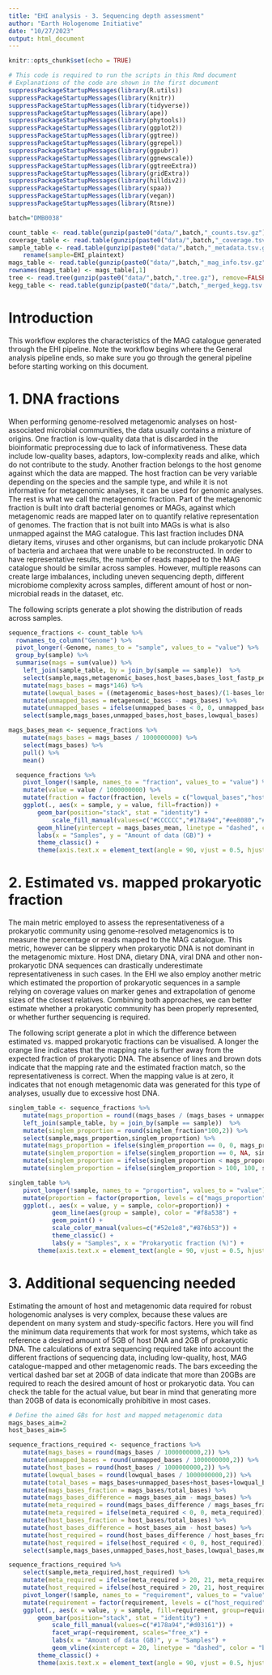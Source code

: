 ```yaml
---
title: "EHI analysis - 3. Sequencing depth assessment"
author: "Earth Hologenome Initiative"
date: "10/27/2023"
output: html_document
---
```


```r
knitr::opts_chunk$set(echo = TRUE)
```

```r
# This code is required to run the scripts in this Rmd document
# Explanations of the code are shown in the first document
suppressPackageStartupMessages(library(R.utils))
suppressPackageStartupMessages(library(knitr))
suppressPackageStartupMessages(library(tidyverse))
suppressPackageStartupMessages(library(ape))
suppressPackageStartupMessages(library(phytools))
suppressPackageStartupMessages(library(ggplot2))
suppressPackageStartupMessages(library(ggtree))
suppressPackageStartupMessages(library(ggrepel))
suppressPackageStartupMessages(library(ggpubr))
suppressPackageStartupMessages(library(ggnewscale))
suppressPackageStartupMessages(library(ggtreeExtra))
suppressPackageStartupMessages(library(gridExtra))
suppressPackageStartupMessages(library(hilldiv2))
suppressPackageStartupMessages(library(spaa))
suppressPackageStartupMessages(library(vegan))
suppressPackageStartupMessages(library(Rtsne))

batch="DMB0038"

count_table <- read.table(gunzip(paste0("data/",batch,"_counts.tsv.gz"), remove=FALSE, overwrite=TRUE),sep="\t",row.names=1,header=T)
coverage_table <- read.table(gunzip(paste0("data/",batch,"_coverage.tsv.gz"), remove=FALSE, overwrite=TRUE),sep="\t",row.names=1,header=T)
sample_table <- read.table(gunzip(paste0("data/",batch,"_metadata.tsv.gz"), remove=FALSE, overwrite=TRUE),sep="\t",header=T) %>%
	rename(sample=EHI_plaintext)
mags_table <- read.table(gunzip(paste0("data/",batch,"_mag_info.tsv.gz"), remove=FALSE, overwrite=TRUE),sep="\t",header=T)
rownames(mags_table) <- mags_table[,1]
tree <- read.tree(gunzip(paste0("data/",batch,".tree.gz"), remove=FALSE, overwrite=TRUE))
kegg_table <- read.table(gunzip(paste0("data/",batch,"_merged_kegg.tsv.gz"), remove=FALSE, overwrite=TRUE),sep="\t",header=T, row.names=1)
```

# Introduction

This workflow explores the characteristics of the MAG catalogue generated through the EHI pipeline. Note the workflow begins where the General analysis pipeline ends, so make sure you go through the general pipeline before starting working on this document.

# 1. DNA fractions

When performing genome-resolved metagenomic analyses on host-associated microbial communities, the data usually contains a mixture of origins. One fraction is low-quality data that is discarded in the bioinformatic preprocessing due to lack of informativeness. These data include low-quality bases, adaptors, low-complexity reads and alike, which do not contribute to the study. Another fraction belongs to the host genome against which the data are mapped. The host fraction can be very variable depending on the species and the sample type, and while it is not informative for metagenomic analyses, it can be used for genomic analyses. The rest is what we call the metagenomic fraction. Part of the metagenomic fraction is built into draft bacterial genomes or MAGs, against which metagenomic reads are mapped later on to quantify relative representation of genomes. The fraction that is not built into MAGs is what is also unmapped against the MAG catalogue. This last fraction includes DNA dietary items, viruses and other organisms, but can include prokaryotic DNA of bacteria and archaea that were unable to be reconstructed. In order to have representative results, the number of reads mapped to the MAG catalogue should be similar across samples. However, multiple reasons can create large imbalances, including uneven sequencing depth, different microbiome complexity across samples, different amount of host or non-microbial reads in the dataset, etc.

The following scripts generate a plot showing the distribution of reads across samples.

```r
sequence_fractions <- count_table %>%
  rownames_to_column("Genome") %>%
  pivot_longer(-Genome, names_to = "sample", values_to = "value") %>%
  group_by(sample) %>%
  summarise(mags = sum(value)) %>%
	left_join(sample_table, by = join_by(sample == sample))  %>%
	select(sample,mags,metagenomic_bases,host_bases,bases_lost_fastp_percent) %>%
	mutate(mags_bases = mags*146) %>%
	mutate(lowqual_bases = ((metagenomic_bases+host_bases)/(1-bases_lost_fastp_percent))-(metagenomic_bases+host_bases)) %>%
	mutate(unmapped_bases = metagenomic_bases - mags_bases) %>%
	mutate(unmapped_bases = ifelse(unmapped_bases < 0, 0, unmapped_bases)) %>%
	select(sample,mags_bases,unmapped_bases,host_bases,lowqual_bases)

mags_bases_mean <- sequence_fractions %>%
	mutate(mags_bases = mags_bases / 1000000000) %>%
	select(mags_bases) %>%
	pull() %>%
	mean()
```

```r
  sequence_fractions %>%
  	pivot_longer(!sample, names_to = "fraction", values_to = "value") %>%
  	mutate(value = value / 1000000000) %>%
  	mutate(fraction = factor(fraction, levels = c("lowqual_bases","host_bases","unmapped_bases","mags_bases"))) %>%
  	ggplot(., aes(x = sample, y = value, fill=fraction)) +
  	    geom_bar(position="stack", stat = "identity") +
  			scale_fill_manual(values=c("#CCCCCC","#178a94","#ee8080","#d03161")) +
  	    geom_hline(yintercept = mags_bases_mean, linetype = "dashed", color = "black") +
  	    labs(x = "Samples", y = "Amount of data (GB)") +
  	    theme_classic() +
  	    theme(axis.text.x = element_text(angle = 90, vjust = 0.5, hjust = 1, size=6),legend.position = "bottom")
```

# 2. Estimated vs. mapped prokaryotic fraction

The main metric employed to assess the representativeness of a prokaryotic community using genome-resolved metagenomics is to measure the percentage or reads mapped to the MAG catalogue. This metric, however can be slippery when prokaryotic DNA is not dominant in the metagenomic mixture. Host DNA, dietary DNA, viral DNA and other non-prokaryotic DNA sequences can drastically underestimate representativeness in such cases. In the EHI we also employ another metric which estimated the proportion of prokaryotic sequences in a sample relying on coverage values on marker genes and extrapolation of genome sizes of the closest relatives. Combining both approaches, we can better estimate whether a prokaryotic community has been properly represented, or whether further sequencing is required.

The following script generate a plot in which the difference between estimated vs. mapped prokaryotic fractions can be visualised. A longer the orange line indicates that the mapping rate is further away from the expected fraction of prokaryotic DNA. The absence of lines and brown dots indicate that the mapping rate and the estimated fraction match, so the representativeness is correct. When the mapping value is at zero, it indicates that not enough metagenomic data was generated for this type of analyses, usually due to excessive host DNA.

```r
singlem_table <- sequence_fractions %>%
	mutate(mags_proportion = round((mags_bases / (mags_bases + unmapped_bases))*100,2)) %>%
	left_join(sample_table, by = join_by(sample == sample))  %>%
	mutate(singlem_proportion = round(singlem_fraction*100,2)) %>%
	select(sample,mags_proportion,singlem_proportion) %>%
	mutate(mags_proportion = ifelse(singlem_proportion == 0, 0, mags_proportion)) %>% #convert zeros to NA
	mutate(singlem_proportion = ifelse(singlem_proportion == 0, NA, singlem_proportion)) %>% #convert zeros to NA
	mutate(singlem_proportion = ifelse(singlem_proportion < mags_proportion, NA, singlem_proportion)) %>% #if singlem is smaller, then NA, to simplify plot
	mutate(singlem_proportion = ifelse(singlem_proportion > 100, 100, singlem_proportion)) #simplify
```

```r
singlem_table %>%
	pivot_longer(!sample, names_to = "proportion", values_to = "value") %>%
	mutate(proportion = factor(proportion, levels = c("mags_proportion","singlem_proportion"))) %>%
	ggplot(., aes(x = value, y = sample, color=proportion)) +
			geom_line(aes(group = sample), color = "#f8a538") +
			geom_point() +
			scale_color_manual(values=c("#52e1e8","#876b53")) +
			theme_classic() +
			labs(y = "Samples", x = "Prokaryotic fraction (%)") +
	    theme(axis.text.x = element_text(angle = 90, vjust = 0.5, hjust = 1, size=6),legend.position = "right")
```

# 3. Additional sequencing needed

Estimating the amount of host and metagenomic data required for robust hologenomic analyses is very complex, because these values are dependent on many system and study-specific factors. Here you will find the minimum data requirements that work for most systems, which take as reference a desired amount of 5GB of host DNA and 2GB of prokaryotic DNA. The calculations of extra sequencing required take into account the different fractions of sequencing data, including low-quality, host, MAG catalogue-mapped and other metagenomic reads. The bars exceeding the vertical dashed bar set at 20GB of data indicate that more than 20GBs are required to reach the desired amount of host or prokaryotic data. You can check the table for the actual value, but bear in mind that generating more than 20GB of data is economically prohibitive in most cases.

```r
# Define the aimed GBs for host and mapped metagenomic data
mags_bases_aim=2
host_bases_aim=5

sequence_fractions_required <- sequence_fractions %>%
	mutate(mags_bases = round(mags_bases / 1000000000,2)) %>%
	mutate(unmapped_bases = round(unmapped_bases / 1000000000,2)) %>%
	mutate(host_bases = round(host_bases / 1000000000,2)) %>%
	mutate(lowqual_bases = round(lowqual_bases / 1000000000,2)) %>%
	mutate(total_bases = mags_bases+unmapped_bases+host_bases+lowqual_bases) %>%
	mutate(mags_bases_fraction = mags_bases/total_bases) %>%
	mutate(mags_bases_difference = mags_bases_aim - mags_bases) %>%
	mutate(meta_required = round(mags_bases_difference / mags_bases_fraction,2)) %>%
	mutate(meta_required = ifelse(meta_required < 0, 0, meta_required)) %>%
	mutate(host_bases_fraction = host_bases/total_bases) %>%
	mutate(host_bases_difference = host_bases_aim - host_bases) %>%
	mutate(host_required = round(host_bases_difference / host_bases_fraction,2)) %>%
	mutate(host_required = ifelse(host_required < 0, 0, host_required)) %>%
	select(sample,mags_bases,unmapped_bases,host_bases,lowqual_bases,meta_required,host_required)
```

```r
sequence_fractions_required %>%
	select(sample,meta_required,host_required) %>%
	mutate(meta_required = ifelse(meta_required > 20, 21, meta_required)) %>%
	mutate(host_required = ifelse(host_required > 20, 21, host_required)) %>%
	pivot_longer(!sample, names_to = "requirement", values_to = "value") %>%
	mutate(requirement = factor(requirement, levels = c("host_required","meta_required"))) %>%
	ggplot(., aes(x = value, y = sample, fill=requirement, group=requirement)) +
	    geom_bar(position="stack", stat = "identity") +
			scale_fill_manual(values=c("#178a94","#d03161")) +
			facet_wrap(~requirement, scales="free_x") +
			labs(x = "Amount of data (GB)", y = "Samples") +
			geom_vline(xintercept = 20, linetype = "dashed", color = "black") +
	    theme_classic() +
	    theme(axis.text.x = element_text(angle = 90, vjust = 0.5, hjust = 1, size=6),legend.position = "bottom")
```

